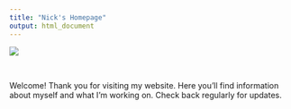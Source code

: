 ```yaml
---
title: "Nick's Homepage"
output: html_document
---
```



![](C:/Users/Nick/Pictures/professional_photo.jpg)

\


Welcome! Thank you for visiting my website. Here you'll find information about myself and what I'm working on. Check back regularly for updates. 







